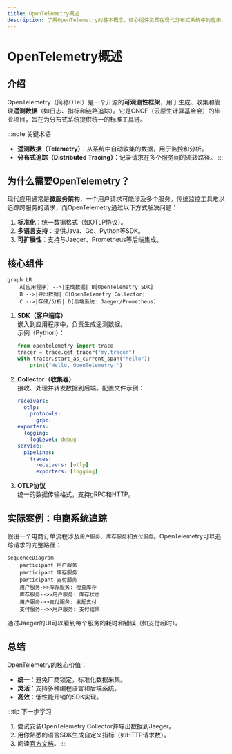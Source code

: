 ```yaml
---
title: OpenTelemetry概述
description: 了解OpenTelemetry的基本概念、核心组件及其在现代分布式系统中的应用。适合初学者的全面指南。
---
```


# OpenTelemetry概述

## 介绍

OpenTelemetry（简称OTel）是一个开源的**可观测性框架**，用于生成、收集和管理**遥测数据**（如日志、指标和链路追踪）。它是CNCF（云原生计算基金会）的毕业项目，旨在为分布式系统提供统一的标准工具链。

:::note 关键术语
- **遥测数据（Telemetry）**：从系统中自动收集的数据，用于监控和分析。
- **分布式追踪（Distributed Tracing）**：记录请求在多个服务间的流转路径。
:::

## 为什么需要OpenTelemetry？

现代应用通常是**微服务架构**，一个用户请求可能涉及多个服务。传统监控工具难以追踪跨服务的请求，而OpenTelemetry通过以下方式解决问题：
1. **标准化**：统一数据格式（如OTLP协议）。
2. **多语言支持**：提供Java、Go、Python等SDK。
3. **可扩展性**：支持与Jaeger、Prometheus等后端集成。

## 核心组件

```mermaid
graph LR
    A[应用程序] -->|生成数据| B[OpenTelemetry SDK]
    B -->|导出数据| C[OpenTelemetry Collector]
    C -->|存储/分析| D[后端系统: Jaeger/Prometheus]
```

1. **SDK（客户端库）**  
   嵌入到应用程序中，负责生成遥测数据。  
   示例（Python）：
   ```python
   from opentelemetry import trace
   tracer = trace.get_tracer("my.tracer")
   with tracer.start_as_current_span("hello"):
       print("Hello, OpenTelemetry!")
   ```

2. **Collector（收集器）**  
   接收、处理并转发数据到后端。配置文件示例：
   ```yaml
   receivers:
     otlp:
       protocols:
         grpc:
   exporters:
     logging:
       logLevel: debug
   service:
     pipelines:
       traces:
         receivers: [otlp]
         exporters: [logging]
   ```

3. **OTLP协议**  
   统一的数据传输格式，支持gRPC和HTTP。

## 实际案例：电商系统追踪

假设一个电商订单流程涉及`用户服务`、`库存服务`和`支付服务`。OpenTelemetry可以追踪请求的完整路径：

```mermaid
sequenceDiagram
    participant 用户服务
    participant 库存服务
    participant 支付服务
    用户服务->>库存服务: 检查库存
    库存服务-->>用户服务: 库存状态
    用户服务->>支付服务: 发起支付
    支付服务-->>用户服务: 支付结果
```

通过Jaeger的UI可以看到每个服务的耗时和错误（如支付超时）。

## 总结

OpenTelemetry的核心价值：
- **统一**：避免厂商锁定，标准化数据采集。
- **灵活**：支持多种编程语言和后端系统。
- **高效**：低性能开销的SDK实现。

:::tip 下一步学习
1. 尝试安装OpenTelemetry Collector并导出数据到Jaeger。
2. 用你熟悉的语言SDK生成自定义指标（如HTTP请求数）。
3. 阅读[官方文档](https://opentelemetry.io/docs/)。
:::